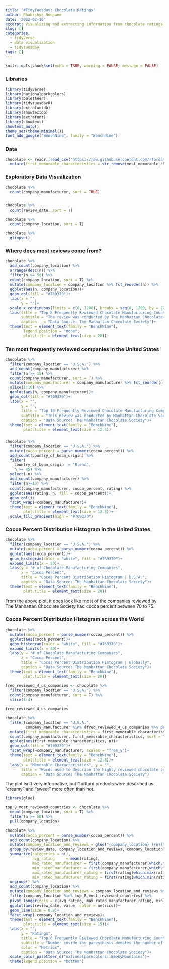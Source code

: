 ```yaml
---
title: '#TidyTuesday: Chocolate Ratings'
author: Bhabishya Neupane
date: '2022-02-16'
excerpt: Visualizing and extracting information from chocolate ratings
slug: []
categories:
  - tidyverse
  - data visualization
  - tidytuesday
tags: []
---
```


```r
knitr::opts_chunk$set(echo = TRUE, warning = FALSE, message = FALSE)
```

### Libraries

```r
library(tidyverse)
library(nationalparkcolors)
library(paletteer)
library(tidytuesdayR)
library(extrafontdb)
library(showtextdb)
library(extrafont)
library(showtext)
showtext_auto()
theme_set(theme_minimal())
font_add_google("BenchNine", family = "BenchNine")
```

### Data

```r
chocolate <- readr::read_csv('https://raw.githubusercontent.com/rfordatascience/tidytuesday/master/data/2022/2022-01-18/chocolate.csv') %>% 
  mutate(first_memorable_characteristics = str_remove(most_memorable_characteristics, pattern = ",.*"))

```

### Exploratory Data Visualization

```r
chocolate %>% 
  count(company_manufacturer, sort = TRUE)


chocolate %>% 
  count(review_date, sort = T)

chocolate %>% 
  count(company_location, sort = T)

chocolate %>% 
  glimpse()
```


### Where does most reviews come from?

```r
chocolate %>% 
  add_count(company_location) %>% 
  arrange(desc(n)) %>% 
  filter(n >= 50) %>% 
  count(company_location, sort = T) %>% 
  mutate(company_location = company_location %>% fct_reorder(n)) %>% 
  ggplot(aes(n, company_location))+
  geom_col(fill = "#769370")+
  labs(x = "", 
       y = "")+
  scale_x_continuous(limits = c(0, 1200), breaks = seq(0, 1200, by = 200))+
  labs(title = "Top 8 Frequently Reviewed Chocolate Manufacturing Countries",
       subtitle = "The review was conducted by The Manhattan Chocolate Society",
       caption   = "Data Source: The Manhattan Chocolate Society")+
  theme(text = element_text(family = "BenchNine"),
        legend.position = "none",
        plot.title = element_text(size = 20))
```


### Ten most frequently reviewed companies in the United States 

```r
chocolate %>% 
  filter(company_location == "U.S.A.") %>% 
  add_count(company_manufacturer) %>% 
  filter(n >= 15) %>% 
  count(company_manufacturer, sort = T) %>% 
  mutate(company_manufacturer = company_manufacturer %>% fct_reorder(n)) %>% 
  slice(1:10) %>% 
  ggplot(aes(n, company_manufacturer))+
  geom_col(fill = "#769370")+
  labs(x = "", 
       y = "", 
       title = "Top 10 Frequently Reviewed Chocolate Manufacturing Companies in the United States", 
       subtitle = "This Review was conducted by Manhattan Chocolate Society",
       caption = "Data Source: The Manhattan Chocolate Society")+
  theme(text = element_text(family = "BenchNine"),
        plot.title = element_text(size = 12.5))
```

###

```r
chocolate %>% 
  filter(company_location == "U.S.A.") %>% 
  mutate(cocoa_percent = parse_number(cocoa_percent)) %>% 
  add_count(country_of_bean_origin) %>% 
  filter(
    country_of_bean_origin != "Blend",
    n >= 45) %>% 
  select(-n) %>% 
  add_count(company_manufacturer) %>% 
  filter(n>=10) %>% 
  count(company_manufacturer, cocoa_percent, rating) %>% 
  ggplot(aes(rating, n, fill = cocoa_percent))+
  geom_col()+
  facet_wrap(~company_manufacturer)+
  theme(text = element_text(family = "BenchNine"),
        plot.title = element_text(size = 12.5))+
  scale_fill_gradient(high = "#769370")
```



### Cocoa Percent Distribution Histogram in the United States 

```r
chocolate %>% 
  filter(company_location == "U.S.A.") %>% 
  mutate(cocoa_percent = parse_number(cocoa_percent)) %>% 
  ggplot(aes(cocoa_percent))+
  geom_histogram(color = "white", fill = "#769370")+
  expand_limits(x = 50)+
  labs(y = "# of Chocolate Manufacturing Companies", 
       x = "Cocoa Percent",
       title = "Cocoa Percent Distribution Histogram | U.S.A.", 
       caption = "Data Source: The Manhattan Chocolate Society")+
  theme(text = element_text(family = "BenchNine"),
        plot.title = element_text(size = 20))
```

From the above plot, it does look like most of the companies reviewed by The Manhattan Chocolate Society had cocoa percent between 70 to 75. 


### Cocoa Percent Distribution Histogram across the World 


```r
chocolate %>% 
  mutate(cocoa_percent = parse_number(cocoa_percent)) %>% 
  ggplot(aes(cocoa_percent))+
  geom_histogram(color = "white", fill = "#769370")+
  expand_limits(x = 40)+
  labs(y = "# of Chocolate Manufacturing Companies", 
       x = "Cocoa Percent",
       title = "Cocoa Percent Distribution Histogram | Globally", 
       caption = "Data Source: The Manhattan Chocolate Society")+
  theme(text = element_text(family = "BenchNine"),
        plot.title = element_text(size = 20))
```


```r
freq_reviewed_4_us_companies <- chocolate %>% 
  filter(company_location == "U.S.A.") %>% 
  count(company_manufacturer, sort = T) %>% 
  slice(1:4)

freq_reviewed_4_us_companies
```

```r
chocolate %>% 
  filter(company_location == "U.S.A.", 
         company_manufacturer %in% (freq_reviewed_4_us_companies %>% pull(company_manufacturer))) %>% 
  mutate(first_memorable_characteristics = first_memorable_characteristics %>% fct_lump(4)) %>% 
  count(company_manufacturer, first_memorable_characteristics, sort = T) %>% 
  ggplot(aes(first_memorable_characteristics, n))+
  geom_col(fill = "#769370")+
  facet_wrap(~company_manufacturer, scales = "free_y")+
  theme(text = element_text(family = "BenchNine"),
        plot.title = element_text(size = 12.5))+
  labs(x = "Memorable Characteristics", y = "", 
       title = "Words used to describe the highly reviewed chocolate companies in the United States",
       caption = "Data Source: The Manhattan Chocolate Society")
```

The plot isn't very informative, but Guittard products were described as "creamy" and "sweet" more often than not. 



```r

library(glue)

top_8_most_reviewed_countries <- chocolate %>% 
  count(company_location, sort = T) %>% 
  filter(n >= 50) %>% 
  pull(company_location)

chocolate %>% 
  mutate(cocoa_percent = parse_number(cocoa_percent)) %>% 
  add_count(company_location) %>%
  mutate(company_location_and_reviews = glue("{company_location} ({n})")) %>% 
  group_by(review_date, company_location_and_reviews, company_location) %>% 
  summarize(categories = n(),
            avg_rating     = mean(rating),
            max_rated_manufacturer = first(company_manufacturer[which.max(rating)]),
            min_rated_manufacturer = first(company_manufacturer[which.min(rating)]),
            max_rated_manufacturer_rating = first(rating[which.max(rating)]),
            min_rated_manufacturer_rating = first(rating[which.min(rating)])) %>% 
  ungroup() %>% 
  add_count(company_location) %>% 
  mutate(company_location_and_reviews = company_location_and_reviews %>% fct_reorder(-n)) %>% 
  filter(company_location %in% top_8_most_reviewed_countries) %>% 
  pivot_longer(cols = c(avg_rating, max_rated_manufacturer_rating, min_rated_manufacturer_rating), names_to = "metrics") %>% 
  ggplot(aes(review_date, value, color = metrics))+
  geom_line(size = 0.8)+
  facet_wrap(~company_location_and_reviews)+
  theme(text = element_text(family = "BenchNine"),
        plot.title = element_text(size = 15))+
  labs(x = "", 
       y = "Ratings",
       title = "Top 8 Frequently Reviewed Chocolate Manufacturing Countries w/ Ratings",
       subtitle = "Number inside the parenthesis denotes the number of reviews conducted in said country, 2006-2021",
       color = "Metrics", 
       caption = "Data Source: The Manhattan Chocolate Society")+
  scale_color_paletteer_d("nationalparkcolors::SmokyMountains")+
  theme(legend.position = "bottom")
```

